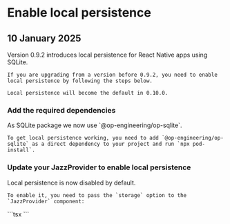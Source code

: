 

# Enable local persistence

<h2 className="not-prose text-sm text-stone-600 dark:text-stone-400 mb-5 pb-2 border-b">
  10 January 2025
</h2>

<ContentByFramework framework="react-native">
  <div>
    Version 0.9.2 introduces local persistence for React Native apps using SQLite.

    If you are upgrading from a version before 0.9.2, you need to enable local persistence by following the steps below.

    Local persistence will become the default in 0.10.0.
  </div>

  <h3>Add the required dependencies</h3>

  <div>
    As SQLite package we now use `@op-engineering/op-sqlite`.

    To get local persistence working, you need to add `@op-engineering/op-sqlite` as a direct dependency to your project and run `npx pod-install`.
  </div>

  <h3>Update your JazzProvider to enable local persistence</h3>

  <div>
    Local persistence is now disabled by default.

    To enable it, you need to pass the `storage` option to the `JazzProvider` component:
  </div>

  <CodeGroup>
    ```tsx
    <JazzProvider 
      auth={auto}
      storage="sqlite"
      peer="wss://cloud.jazz.tools/?key=you@example.com"
      AccountSchema={MyAppAccount}
    >
      <App />
    </JazzProvider>
    ```
  </CodeGroup>
</ContentByFramework>

